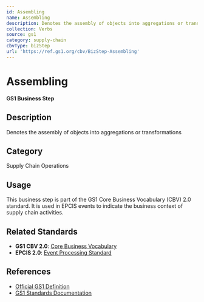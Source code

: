```yaml
---
id: Assembling
name: Assembling
description: Denotes the assembly of objects into aggregations or transformations
collection: Verbs
source: gs1
category: supply-chain
cbvType: bizStep
url: 'https://ref.gs1.org/cbv/BizStep-Assembling'
---
```

# Assembling

**GS1 Business Step**

## Description

Denotes the assembly of objects into aggregations or transformations

## Category

Supply Chain Operations

## Usage

This business step is part of the GS1 Core Business Vocabulary (CBV) 2.0 standard. It is used in EPCIS events to indicate the business context of supply chain activities.

## Related Standards

- **GS1 CBV 2.0**: [Core Business Vocabulary](https://ref.gs1.org/standards/cbv/)
- **EPCIS 2.0**: [Event Processing Standard](https://ref.gs1.org/standards/epcis/)

## References

- [Official GS1 Definition](https://ref.gs1.org/cbv/BizStep-Assembling)
- [GS1 Standards Documentation](https://www.gs1.org/standards)
